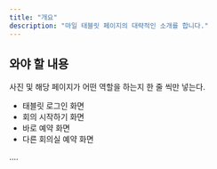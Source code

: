 ```yaml
---
title: "개요"
description: "마일 태블릿 페이지의 대략적인 소개를 합니다."
---
```


## 와야 할 내용

사진 및 해당 페이지가 어떤 역할을 하는지 한 줄 씩만 넣는다.

-   태블릿 로그인 화면
-   회의 시작하기 화면
-   바로 예약 화면
-   다른 회의실 예약 화면

....
